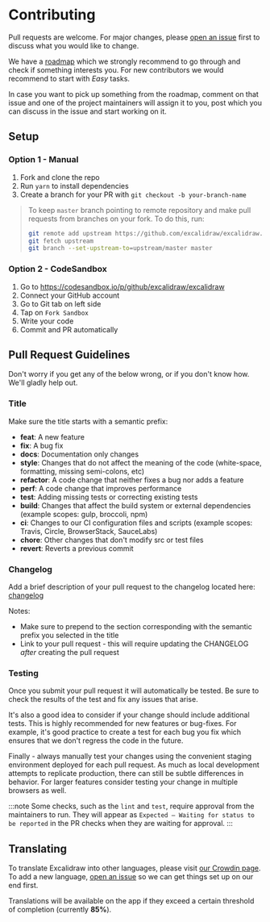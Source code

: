 # Contributing

Pull requests are welcome. For major changes, please [open an issue](https://github.com/excalidraw/excalidraw/issues/new) first to discuss what you would like to change.

We have a [roadmap](https://github.com/orgs/excalidraw/projects/3) which we strongly recommend to go through and check if something interests you. For new contributors we would recommend to start with _Easy_ tasks.

In case you want to pick up something from the roadmap, comment on that issue and one of the project maintainers will assign it to you, post which you can discuss in the issue and start working on it.

## Setup

### Option 1 - Manual

1. Fork and clone the repo
1. Run `yarn` to install dependencies
1. Create a branch for your PR with `git checkout -b your-branch-name`

> To keep `master` branch pointing to remote repository and make pull requests from branches on your fork. To do this, run:
>
> ```bash
> git remote add upstream https://github.com/excalidraw/excalidraw.git
> git fetch upstream
> git branch --set-upstream-to=upstream/master master
> ```

### Option 2 - CodeSandbox

1. Go to https://codesandbox.io/p/github/excalidraw/excalidraw
1. Connect your GitHub account
1. Go to Git tab on left side
1. Tap on `Fork Sandbox`
1. Write your code
1. Commit and PR automatically

## Pull Request Guidelines

Don't worry if you get any of the below wrong, or if you don't know how. We'll gladly help out.

### Title

Make sure the title starts with a semantic prefix:

- **feat**: A new feature
- **fix**: A bug fix
- **docs**: Documentation only changes
- **style**: Changes that do not affect the meaning of the code (white-space, formatting, missing semi-colons, etc)
- **refactor**: A code change that neither fixes a bug nor adds a feature
- **perf**: A code change that improves performance
- **test**: Adding missing tests or correcting existing tests
- **build**: Changes that affect the build system or external dependencies (example scopes: gulp, broccoli, npm)
- **ci**: Changes to our CI configuration files and scripts (example scopes: Travis, Circle, BrowserStack, SauceLabs)
- **chore**: Other changes that don't modify src or test files
- **revert**: Reverts a previous commit

### Changelog

Add a brief description of your pull request to the changelog located here: [changelog](https://github.com/excalidraw/excalidraw/blob/master/CHANGELOG.md)

Notes:

- Make sure to prepend to the section corresponding with the semantic prefix you selected in the title
- Link to your pull request - this will require updating the CHANGELOG _after_ creating the pull request

### Testing

Once you submit your pull request it will automatically be tested. Be sure to check the results of the test and fix any issues that arise.

It's also a good idea to consider if your change should include additional tests. This is highly recommended for new features or bug-fixes. For example, it's good practice to create a test for each bug you fix which ensures that we don't regress the code in the future.

Finally - always manually test your changes using the convenient staging environment deployed for each pull request. As much as local development attempts to replicate production, there can still be subtle differences in behavior. For larger features consider testing your change in multiple browsers as well.

:::note Some checks, such as the `lint` and `test`, require approval from the maintainers to run. They will appear as `Expected — Waiting for status to be reported` in the PR checks when they are waiting for approval. :::

## Translating

To translate Excalidraw into other languages, please visit [our Crowdin page](https://crowdin.com/project/excalidraw). To add a new language, [open an issue](https://github.com/excalidraw/excalidraw/issues/new) so we can get things set up on our end first.

Translations will be available on the app if they exceed a certain threshold of completion (currently **85%**).
